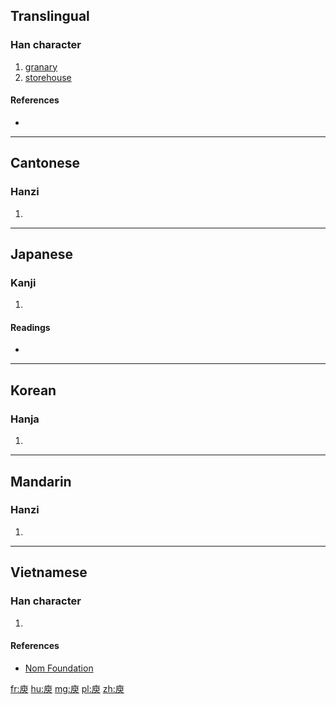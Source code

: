 ==Translingual==

===Han character===
{{Han char|rn=53|rad=广|as=09|sn=12|four=00237|canj=IHXO|ids=⿸广臾}}

# [[granary]]
# [[storehouse]]

====References====
* {{Han ref|kx=0348.140|dkj=09398|dj=0659.040|hdz=20888.090|uh=5EBE|ud=24254|bh=B168|bd=45416}}

----

==Cantonese==

===Hanzi===
{{yue-hanzi|jyut=[[jyu5]]|y=yu5}}

# {{defn|lang=yue|sort=广09}}

----

==Japanese==

===Kanji===
{{ja-kanji|grade=|rs=广09}}

# {{defn|lang=ja|sort=广09}}

====Readings====
* {{ja-readings|on=[[ゆ]] (yu)|kun=[[くら]] (kura)}}

----

==Korean==

===Hanja===
{{ko-hanja|hangeul=유|rv=yu or yoo|mr=yu}}

# {{defn|lang=ko|sort=广09}}

----

==Mandarin==

===Hanzi===
{{cmn-hanzi|pin=[[yǔ]] ([[yu3]])|wg=yü<sup>3</sup>}}

# {{defn|lang=cmn|sort=广09}}

----

==Vietnamese==

===Han character===
{{vi-readings|rs=广09|hanviet=dũ}}

# {{defn|lang=vi|sort=广09}}

====References====
* [http://nomfoundation.org/common/nom_details.php?codepoint=5ebe Nom Foundation]

[[fr:庾]]
[[hu:庾]]
[[mg:庾]]
[[pl:庾]]
[[zh:庾]]